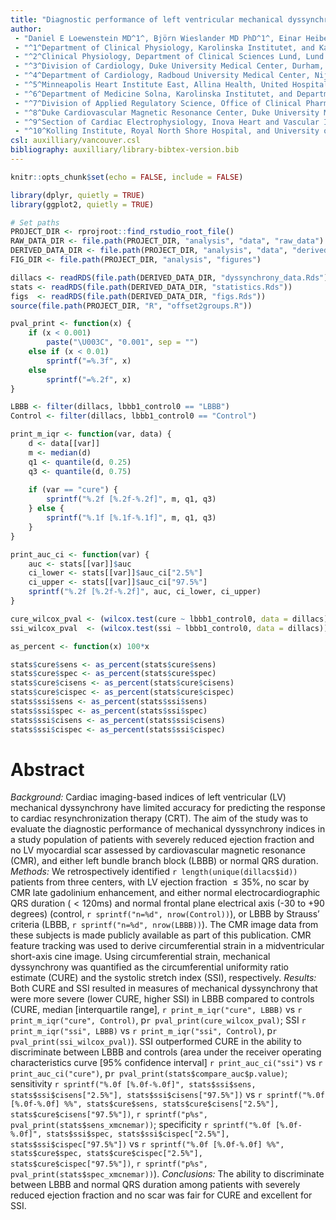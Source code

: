 ```yaml
---
title: "Diagnostic performance of left ventricular mechanical dyssynchrony indices using cardiovascular magnetic resonance feature tracking"
author:
 - "Daniel E Loewenstein MD^1^, Björn Wieslander MD PhD^1^, Einar Heiberg PhD^2^, Jimmy Axelsson MD^1^, Igor Klem MD^3^, Robin Nijveldt MD PhD^4^, Erik B Schelbert MSc MD^5^, Peder Sörensson MD PhD^6^, Andreas Sigfridsson PhD^1^, David G Strauss MD^7^,\nRaymond J Kim MD^8^, Brett D Atwater MD^3,9^, Martin Ugander MD PhD^1,10^"
 - "^1^Department of Clinical Physiology, Karolinska Institutet, and Karolinska University Hospital, Solna, Stockholm, Sweden"
 - "^2^Clinical Physiology, Department of Clinical Sciences Lund, Lund University, Skåne University Hospital, Lund, Sweden"
 - "^3^Division of Cardiology, Duke University Medical Center, Durham, NC, USA"
 - "^4^Department of Cardiology, Radboud University Medical Center, Nijmegen, the Netherlands"
 - "^5^Minneapolis Heart Institute East, Allina Health, United Hospital, St. Paul, MN, USA"
 - "^6^Department of Medicine Solna, Karolinska Institutet, and Department of Cardiology, Karolinska University Hospital, Solna, Stockholm, Sweden"
 - "^7^Division of Applied Regulatory Science, Office of Clinical Pharmacology, Office of Translational Sciences, Center for Drug Evaluation and Research, U.S. Food and Drug Administration, Silver Spring, MD, USA"
 - "^8^Duke Cardiovascular Magnetic Resonance Center, Duke University Medical Center, Durham, NC, USA"
 - "^9^Section of Cardiac Electrophysiology, Inova Heart and Vascular Institute, Fairfax, VA, USA"
 - "^10^Kolling Institute, Royal North Shore Hospital, and University of Sydney, Sydney, Australia"
csl: auxilliary/vancouver.csl
bibliography: auxilliary/library-bibtex-version.bib
---
```


```r
knitr::opts_chunk$set(echo = FALSE, include = FALSE)
```

```r
library(dplyr, quietly = TRUE)
library(ggplot2, quietly = TRUE)
```

```r
# Set paths
PROJECT_DIR <- rprojroot::find_rstudio_root_file()
RAW_DATA_DIR <- file.path(PROJECT_DIR, "analysis", "data", "raw_data")
DERIVED_DATA_DIR <- file.path(PROJECT_DIR, "analysis", "data", "derived_data")
FIG_DIR <- file.path(PROJECT_DIR, "analysis", "figures")
```

```r
dillacs <- readRDS(file.path(DERIVED_DATA_DIR, "dyssynchrony_data.Rds"))
stats <- readRDS(file.path(DERIVED_DATA_DIR, "statistics.Rds"))
figs  <- readRDS(file.path(DERIVED_DATA_DIR, "figs.Rds"))
source(file.path(PROJECT_DIR, "R", "offset2groups.R"))
```

```r
pval_print <- function(x) {
    if (x < 0.001)
        paste("\U003C", "0.001", sep = "")
    else if (x < 0.01)
        sprintf("=%.3f", x)
    else
        sprintf("=%.2f", x)
}
```

```r
LBBB <- filter(dillacs, lbbb1_control0 == "LBBB")
Control <- filter(dillacs, lbbb1_control0 == "Control")

print_m_iqr <- function(var, data) {
    d <- data[[var]]
    m <- median(d)
    q1 <- quantile(d, 0.25)
    q3 <- quantile(d, 0.75)
    
    if (var == "cure") {
        sprintf("%.2f [%.2f-%.2f]", m, q1, q3)
    } else {
        sprintf("%.1f [%.1f-%.1f]", m, q1, q3)
    }
}

print_auc_ci <- function(var) {
    auc <- stats[[var]]$auc
    ci_lower <- stats[[var]]$auc_ci["2.5%"]
    ci_upper <- stats[[var]]$auc_ci["97.5%"]
    sprintf("%.2f [%.2f-%.2f]", auc, ci_lower, ci_upper)
}

cure_wilcox_pval <- (wilcox.test(cure ~ lbbb1_control0, data = dillacs))$p.value
ssi_wilcox_pval  <- (wilcox.test(ssi ~ lbbb1_control0, data = dillacs))$p.value

as_percent <- function(x) 100*x

stats$cure$sens <- as_percent(stats$cure$sens)
stats$cure$spec <- as_percent(stats$cure$spec)
stats$cure$cisens <- as_percent(stats$cure$cisens)
stats$cure$cispec <- as_percent(stats$cure$cispec)
stats$ssi$sens <- as_percent(stats$ssi$sens)
stats$ssi$spec <- as_percent(stats$ssi$spec)
stats$ssi$cisens <- as_percent(stats$ssi$cisens)
stats$ssi$cispec <- as_percent(stats$ssi$cispec)

```

\newpage

# Abstract

*Background:* Cardiac imaging-based indices of left ventricular (LV) mechanical
dyssynchrony have limited accuracy for predicting the response to cardiac
resynchronization therapy (CRT). The aim of the study was to evaluate the
diagnostic performance of mechanical dyssynchrony indices in a study population
of patients with severely reduced ejection fraction and no LV myocardial scar
assessed by cardiovascular magnetic resonance (CMR), and either left bundle
branch block (LBBB) or normal QRS duration.
*Methods:* We retrospectively identified `r length(unique(dillacs$id))`
patients from three centers, with LV ejection fraction ${\le}{35}$%, no scar by
CMR late gadolinium enhancement, and either normal electrocardiographic QRS
duration (${<}120$ms) and normal frontal plane electrical axis (-30 to
+90 degrees) (control, `r sprintf("n=%d", nrow(Control))`), or LBBB by Strauss'
criteria (LBBB, `r sprintf("n=%d", nrow(LBBB))`). The CMR image data from these
subjects is made publicly available as part of this publication. CMR feature
tracking was used to derive circumferential strain in a midventricular
short-axis cine image. Using circumferential strain, mechanical dyssynchrony
was quantified as the circumferential uniformity ratio estimate (CURE) and the
systolic stretch index (SSI), respectively.
*Results:* Both CURE and SSI resulted in measures of mechanical dyssynchrony that were more
severe (lower CURE, higher SSI) in LBBB compared to controls
(CURE, median [interquartile range], `r print_m_iqr("cure", LBBB)` vs `r print_m_iqr("cure", Control)`,
p`r pval_print(cure_wilcox_pval)`; 
SSI `r print_m_iqr("ssi", LBBB)` vs `r print_m_iqr("ssi", Control)`,
p`r pval_print(ssi_wilcox_pval)`). 
SSI outperformed CURE in the ability to discriminate between LBBB and controls
(area under the receiver operating characteristics curve [95% confidence interval]
`r print_auc_ci("ssi")` vs `r print_auc_ci("cure")`, 
p`r pval_print(stats$compare_auc$p.value)`; 
sensitivity `r sprintf("%.0f [%.0f-%.0f]", stats$ssi$sens, stats$ssi$cisens["2.5%"], stats$ssi$cisens["97.5%"])` 
vs `r sprintf("%.0f [%.0f-%.0f] %%", stats$cure$sens, stats$cure$cisens["2.5%"], stats$cure$cisens["97.5%"])`,
`r sprintf("p%s", pval_print(stats$sens_xmcnemar))`; specificity `r sprintf("%.0f [%.0f-%.0f]", stats$ssi$spec, stats$ssi$cispec["2.5%"], stats$ssi$cispec["97.5%"])`
vs `r sprintf("%.0f [%.0f-%.0f] %%", stats$cure$spec, stats$cure$cispec["2.5%"], stats$cure$cispec["97.5%"])`,
`r sprintf("p%s", pval_print(stats$spec_xmcnemar))`).
*Conclusions:* The ability to discriminate between LBBB and normal QRS duration
among patients with severely reduced ejection fraction and no scar was fair for
CURE and excellent for SSI.
